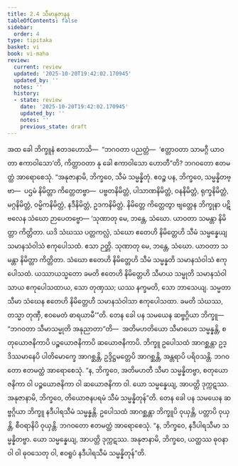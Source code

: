 ```yaml
---
title: 2.4 သီမာနုဇာနန
tableOfContents: false
sidebar:
  order: 4
type: tipitaka
basket: vi
book: vi-maha
review:
  current: review
  updated: '2025-10-20T19:42:02.170945'
  updated_by: ''
  notes: ''
  history:
  - state: review
    date: '2025-10-20T19:42:02.170945'
    updated_by: ''
    notes: ''
    previous_state: draft
---
```



<DynamicBreadcrumb />


<ReviewStatus review={frontmatter.review} showDetails={true} />

<HypothesisAnnotation frontmatter={frontmatter} />

<Division number="138" book="vi-maha" e="ch" v="3" p="144">

<Paragraph number="591" book="vi-maha">
အထ ခေါ ဘိက္ခူနံ ဧတဒဟောသိ—  “ဘဂဝတာ ပညတ္တံ—  ‘ဧတ္တာဝတာ သာမဂ္ဂီ ယာဝတာ ဧကာဝါသော’တိ, ကိတ္တာဝတာ နု ခေါ ဧကာဝါသော ဟောတီ”တိ? ဘဂဝတော ဧတမတ္ထံ အာရောစေသုံ. “အနုဇာနာမိ, ဘိက္ခဝေ, သီမံ သမ္မန္နိတုံ. ဧဝဉ္စ ပန, ဘိက္ခဝေ, သမ္မန္နိတဗ္ဗာ—  ပဌမံ နိမိတ္တာ ကိတ္တေတဗ္ဗာ—  ပဗ္ဗတနိမိတ္တံ, ပါသာဏနိမိတ္တံ, ဝနနိမိတ္တံ, ရုက္ခနိမိတ္တံ, မဂ္ဂနိမိတ္တံ, ဝမ္မိကနိမိတ္တံ, နဒီနိမိတ္တံ, ဥဒကနိမိတ္တံ. နိမိတ္တေ ကိတ္တေတွာ ဗျတ္တေန ဘိက္ခုနာ ပဋိဗလေန သံဃော ဉာပေတဗ္ဗော—
</Paragraph>

</Division>
<Division number="139" book="vi-maha" e="ch" v="3" p="144">

<Paragraph number="592" book="vi-maha">
‘သုဏာတု မေ, ဘန္တေ, သံဃော. ယာဝတာ သမန္တာ နိမိတ္တာ ကိတ္တိတာ. ယဒိ သံဃဿ ပတ္တကလ္လံ, သံဃော ဧတေဟိ နိမိတ္တေဟိ သီမံ သမ္မန္နေယျ သမာနသံဝါသံ ဧကုပေါသထံ. ဧသာ ဉတ္တိ.
</Paragraph>

<Paragraph number="593" book="vi-maha">
သုဏာတု မေ, ဘန္တေ, သံဃော. ယာဝတာ သမန္တာ နိမိတ္တာ ကိတ္တိတာ. သံဃော ဧတေဟိ နိမိတ္တေဟိ သီမံ သမ္မန္နတိ သမာနသံဝါသံ ဧကုပေါသထံ. ယဿာယသ္မတော ခမတိ ဧတေဟိ နိမိတ္တေဟိ သီမာယ သမ္မုတိ သမာနသံဝါသာယ ဧကုပေါသထာယ, သော တုဏှဿ; ယဿ နက္ခမတိ, သော ဘာသေယျ. သမ္မတာ သီမာ သံဃေန ဧတေဟိ နိမိတ္တေဟိ သမာနသံဝါသာ ဧကုပေါသထာ. ခမတိ သံဃဿ, တသ္မာ တုဏှီ, ဧဝမေတံ ဓာရယာမီ’”တိ.
</Paragraph>

</Division>
<Division number="140" book="vi-maha" e="ch" v="3" p="144">

<Paragraph number="594" book="vi-maha">
တေန ခေါ ပန သမယေန ဆဗ္ဗဂ္ဂိယာ ဘိက္ခူ—  “ဘဂဝတာ သီမာသမ္မုတိ အနုညာတာ”တိ—  အတိမဟတိယော သီမာယော သမ္မန္နန္တိ, စတုယောဇနိကာပိ ပဉ္စယောဇနိကာပိ ဆယောဇနိကာပိ. ဘိက္ခူ ဥပေါသထံ အာဂစ္ဆန္တာ ဥဒ္ဒိဿမာနေပိ ပါတိမောက္ခေ အာဂစ္ဆန္တိ, ဥဒ္ဒိဋ္ဌမတ္တေပိ အာဂစ္ဆန္တိ, အန္တရာပိ ပရိဝသန္တိ. ဘဂဝတော ဧတမတ္ထံ အာရောစေသုံ. “န, ဘိက္ခဝေ, အတိမဟတီ သီမာ သမ္မန္နိတဗ္ဗာ, စတုယောဇနိကာ ဝါ ပဉ္စယောဇနိကာ ဝါ ဆယောဇနိကာ ဝါ. ယော သမ္မန္နေယျ, အာပတ္တိ ဒုက္ကဋဿ. အနုဇာနာမိ, ဘိက္ခဝေ, တိယောဇနပရမံ သီမံ သမ္မန္နိတုန်”တိ.
</Paragraph>

<Paragraph number="595" book="vi-maha">
တေန ခေါ ပန သမယေန ဆဗ္ဗဂ္ဂိယာ ဘိက္ခူ နဒီပါရသီမံ သမ္မန္နန္တိ. ဥပေါသထံ အာဂစ္ဆန္တာ ဘိက္ခူပိ ဝုယှန္တိ, ပတ္တာပိ ဝုယှန္တိ, စီဝရာနိပိ ဝုယှန္တိ. ဘဂဝတော ဧတမတ္ထံ အာရောစေသုံ. “န, ဘိက္ခဝေ, နဒီပါရသီမာ သမ္မန္နိတဗ္ဗာ. ယော သမ္မန္နေယျ, အာပတ္တိ ဒုက္ကဋဿ. အနုဇာနာမိ, ဘိက္ခဝေ, ယတ္ထဿ ဓုဝနာဝါ ဝါ ဓုဝသေတု ဝါ, ဧဝရူပံ နဒီပါရသီမံ သမ္မန္နိတုန်”တိ.
</Paragraph>
</Division>